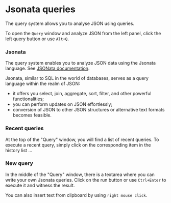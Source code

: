 # Jsonata queries

The query system allows you to analyse JSON using queries.

To open the `Query` window and analyze JSON from the left panel,
click the left query button or use `Alt+Q`.

### Jsonata

The query system enables you to analyze JSON data using the Jsonata language. See [JSONata documentation](https://docs.jsonata.org/overview).

Jsonata, similar to SQL in the world of databases, serves as a query language within the realm of JSON:

- it offers you select, join, aggregate, sort, filter, and other powerful functionalities;
- you can perform updates on JSON effortlessly;
- conversion of JSON to other JSON structures or alternative text formats becomes feasible.

### Recent queries

At the top of the "Query" window, you will find a list of recent queries.
To execute a recent query, simply click on the corresponding item in the history list ...

### New query

In the middle of the "Query" window, there is a textarea where you can write your own Jsonata queries.
Click on the run button or use `Ctrl+Enter` to execute it and witness the result.

You can also insert text from clipboard by using `right mouse click`.
